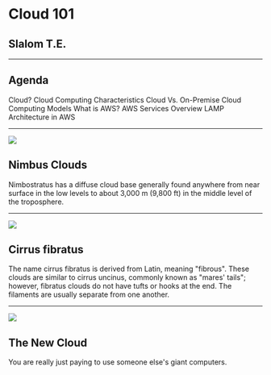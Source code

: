 

<Head>
  <title>Slalom - Cloud 101</title>
  <link rel="icon" href="/images/favicon.ico" />
</Head>


# Cloud 101

## Slalom T.E.

---


## Agenda

<List>
  <ListItem>Cloud?</ListItem>
  <ListItem>Cloud Computing Characteristics</ListItem>
  <ListItem>Cloud Vs. On-Premise</ListItem>
  <ListItem>Cloud Computing Models</ListItem>
  <ListItem>What is AWS?</ListItem>
  <ListItem>AWS Services Overview</ListItem>
  <ListItem>LAMP Architecture in AWS</ListItem>
</List>

---


![](https://upload.wikimedia.org/wikipedia/commons/4/4f/Ns1.jpg)

## Nimbus Clouds

Nimbostratus has a diffuse cloud base generally found anywhere from near surface in the low levels to about 3,000 m (9,800 ft) in the middle level of the troposphere.

---


![](https://upload.wikimedia.org/wikipedia/commons/thumb/f/f0/Cirrus_front_over_Austnesfjorden%2C_Austv%C3%A5g%C3%B8ya%2C_Lofoten%2C_Norway%2C_2015_April.jpg/2880px-Cirrus_front_over_Austnesfjorden%2C_Austv%C3%A5g%C3%B8ya%2C_Lofoten%2C_Norway%2C_2015_April.jpg)

## Cirrus fibratus

The name cirrus fibratus is derived from Latin, meaning "fibrous". These clouds are similar to cirrus uncinus, commonly known as "mares' tails"; however, fibratus clouds do not have tufts or hooks at the end. The filaments are usually separate from one another.

---


![](https://whatsthebigdata.files.wordpress.com/2017/02/cloud_answer.jpg?w=640)

## The New Cloud

You are really just paying to use someone else's giant computers.
